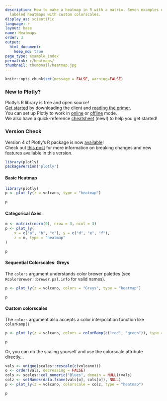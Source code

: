 ```yaml
---
description: How to make a heatmap in R with a matrix. Seven examples of colored and
  labeled heatmaps with custom colorscales.
display_as: scientific
language: r
layout: base
name: Heatmaps
order: 3
output:
  html_document:
    keep_md: true
page_type: example_index
permalink: r/heatmaps/
thumbnail: thumbnail/heatmap.jpg
---
```


```r
knitr::opts_chunk$set(message = FALSE, warning=FALSE)
```
### New to Plotly?

Plotly's R library is free and open source!<br>
[Get started](https://plot.ly/r/getting-started/) by downloading the client and [reading the primer](https://plot.ly/r/getting-started/).<br>
You can set up Plotly to work in [online](https://plot.ly/r/getting-started/#hosting-graphs-in-your-online-plotly-account) or [offline](https://plot.ly/r/offline/) mode.<br>
We also have a quick-reference [cheatsheet](https://images.plot.ly/plotly-documentation/images/r_cheat_sheet.pdf) (new!) to help you get started!

### Version Check

Version 4 of Plotly's R package is now [available](https://plot.ly/r/getting-started/#installation)!<br>
Check out [this post](http://moderndata.plot.ly/upgrading-to-plotly-4-0-and-above/) for more information on breaking changes and new features available in this version.
```r
library(plotly)
packageVersion('plotly')
```

#### Basic Heatmap

```r
library(plotly)
p <- plot_ly(z = volcano, type = "heatmap")

p
```


#### Categorical Axes

```r
m <- matrix(rnorm(9), nrow = 3, ncol = 3)
p <- plot_ly(
	x = c("a", "b", "c"), y = c("d", "e", "f"),
	z = m, type = "heatmap"
)

p
```

#### Sequential Colorscales: Greys

The `colors` argument understands color brewer palettes (see `RColorBrewer::brewer.pal.info` for valid names).

```r
p <- plot_ly(z = volcano, colors = "Greys", type = "heatmap")

p
```

#### Custom colorscales

The `colors` argument also accepts a color interpolation function like `colorRamp()`

```r
p <- plot_ly(z = volcano, colors = colorRamp(c("red", "green")), type = "heatmap")

p
```

Or, you can do the scaling yourself and use the colorscale attribute directly...

```r
vals <- unique(scales::rescale(c(volcano)))
o <- order(vals, decreasing = FALSE)
cols <- scales::col_numeric("Blues", domain = NULL)(vals)
colz <- setNames(data.frame(vals[o], cols[o]), NULL)
p <- plot_ly(z = volcano, colorscale = colz, type = "heatmap")

p
```